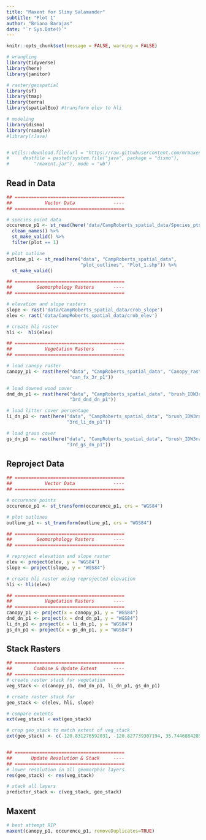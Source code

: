 ```yaml
---
title: "Maxent for Slimy Salamander"
subtitle: "Plot 1"
author: "Briana Barajas"
date: "`r Sys.Date()`"
---
```

```r
knitr::opts_chunk$set(message = FALSE, warning = FALSE)
```

```r
# wrangling
library(tidyverse)
library(here)
library(janitor)

# raster/geospatial
library(sf)
library(tmap)
library(terra)
library(spatialEco) #transform elev to hli

# modeling
library(dismo)
library(rsample)
#library(rJava)


# utils::download.file(url = "https://raw.githubusercontent.com/mrmaxent/Maxent/master/ArchivedReleases/3.3.3k/maxent.jar", 
#     destfile = paste0(system.file("java", package = "dismo"), 
#         "/maxent.jar"), mode = "wb")
```

## Read in Data

```r
## ========================================
##            Vector Data              ----
## ========================================

# species point data
occurence_p1 <- st_read(here('data/CampRoberts_spatial_data/Species_pts/CR_BASP_obs_11Jul22.shp')) %>% 
  clean_names() %>% 
  st_make_valid() %>% 
  filter(plot == 1)

# plot outline
outline_p1 <- st_read(here("data", "CampRoberts_spatial_data", 
                           "plot_outlines", "Plot_1.shp")) %>% 
  st_make_valid() 

## ========================================
##         Geomorphology Rasters       ----
## ========================================

# elevation and slope rasters
slope <- rast('data/CampRoberts_spatial_data/crob_slope')
elev <- rast('data/CampRoberts_spatial_data/crob_elev')

# create hli raster
hli <-  hli(elev)

## ========================================
##            Vegetation Rasters       ----
## ========================================

# load canopy raster
canopy_p1 <- rast(here("data", "CampRoberts_spatial_data", "Canopy_raster",
                       "can_fx_3r_p1"))

# load downed wood cover
dnd_dn_p1 <- rast(here("data", "CampRoberts_spatial_data", "brush_IDW3rad",
                       "3rd_dnd_dn_p1"))

# load litter cover percentage
li_dn_p1 <- rast(here("data", "CampRoberts_spatial_data", "brush_IDW3rad",
                      "3rd_li_dn_p1"))

# load grass cover
gs_dn_p1 <- rast(here("data", "CampRoberts_spatial_data", "brush_IDW3rad",
                      "3rd_gs_dn_p1"))

```

## Reproject Data

```r
## ========================================
##            Vector Data              ----
## ========================================

# occurence points
occurence_p1 <- st_transform(occurence_p1, crs = "WGS84") 

# plot outlines
outline_p1 <- st_transform(outline_p1, crs = "WGS84")

## ========================================
##         Geomorphology Rasters       ----
## ========================================

# reproject elevation and slope raster
elev <- project(elev, y = "WGS84")
slope <- project(slope, y = "WGS84")

# create hli raster using reprojected elevation
hli <- hli(elev)

## ========================================
##            Vegetation Rasters       ----
## ========================================
canopy_p1 <- project(x = canopy_p1, y = "WGS84")
dnd_dn_p1 <- project(x = dnd_dn_p1, y = "WGS84")
li_dn_p1 <- project(x = li_dn_p1, y = "WGS84")
gs_dn_p1 <- project(x = gs_dn_p1, y = "WGS84")

```


## Stack Rasters

```r
## ========================================
##        Combine & Update Extent      ----
## ========================================
# create raster stack for vegetation
veg_stack <- c(canopy_p1, dnd_dn_p1, li_dn_p1, gs_dn_p1)

# create raster stack for
geo_stack <- c(elev, hli, slope)

# compare extents
ext(veg_stack) < ext(geo_stack)

# crop geo_stack to match extent of veg_stack
ext(geo_stack) <- c(-120.831276592031, -120.827739307194, 35.7446884285381, 35.7476193216885)


## ========================================
##       Update Resolution & Stack     ----
## ========================================
# lower resolution in all geomorphic layers
res(geo_stack) <- res(veg_stack)

# stack all layers
predictor_stack <- c(veg_stack, geo_stack)

```


## Maxent
```r

# best attempt RIP
maxent(canopy_p1, occurence_p1, removeDuplicates=TRUE)
```










